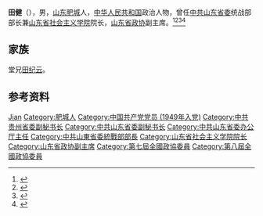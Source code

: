 '''田健'''（{{bd|1932年||2000年|}}），男，[[山东|山东]][[肥城|肥城]]人，[[中华人民共和国|中华人民共和国]]政治人物，曾任[[中共山东省委|中共山东省委]]统战部部长兼[[山东省社会主义学院|山东省社会主义学院]]院长，[[山东省政协|山东省政协]]副主席。<ref>{{Cite book|title=历届全国政协委员人名辞典|author=|publisher=中国国际广播出版社|year=1996|isbn=9787507813746|location=北京|pages=286}}</ref><ref>{{cite book|title=中囯人名大辞典·现任党政军领导人物卷|author=廖盖隆等编|year=1990|publisher=上海辞书出版社|location=上海|page=}}</ref><ref>{{Cite book|title=中国共产党名人录|author=于俊道主编|publisher=四川人民出版社|year=1997|isbn=|location=成都|pages=}}</ref><ref>{{Cite book|title=中华人民共和国职官志|author=何虎生, 李耀东, 向常福主编|publisher=中国社会出版社|year=2003|isbn=9787800883934|location=北京|pages=}}</ref>

== 家族 ==
堂兄[[田纪云|田纪云]]。

== 参考资料 ==
{{reflist}}

{{中国人物小作品}}

{{Authority control}}
{{DEFAULTSORT:Tian田}}
[[Category:田姓|Jian]]
[[Category:肥城人|Category:肥城人]]
[[Category:中国共产党党员_(1949年入党)|Category:中国共产党党员 (1949年入党)]]
[[Category:中共贵州省委副秘书长|Category:中共贵州省委副秘书长]]
[[Category:中共山东省委副秘书长|Category:中共山东省委副秘书长]]
[[Category:中共山东省委办公厅主任|Category:中共山东省委办公厅主任]]
[[Category:中共山東省委統戰部部長|Category:中共山東省委統戰部部長]]
[[Category:山东省社会主义学院院长|Category:山东省社会主义学院院长]]
[[Category:山东省政协副主席|Category:山东省政协副主席]]
[[Category:第七屆全國政協委員|Category:第七屆全國政協委員]]
[[Category:第八屆全國政協委員|Category:第八屆全國政協委員]]